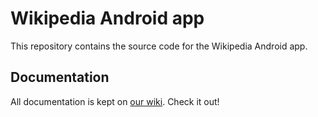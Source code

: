 = Wikipedia Android app =

This repository contains the source code for the Wikipedia Android app.

== Documentation ==

All documentation is kept on [https://www.mediawiki.org/wiki/Wikimedia_Apps/Team/Wikipedia_Android_app_hacking our wiki]. Check it out!